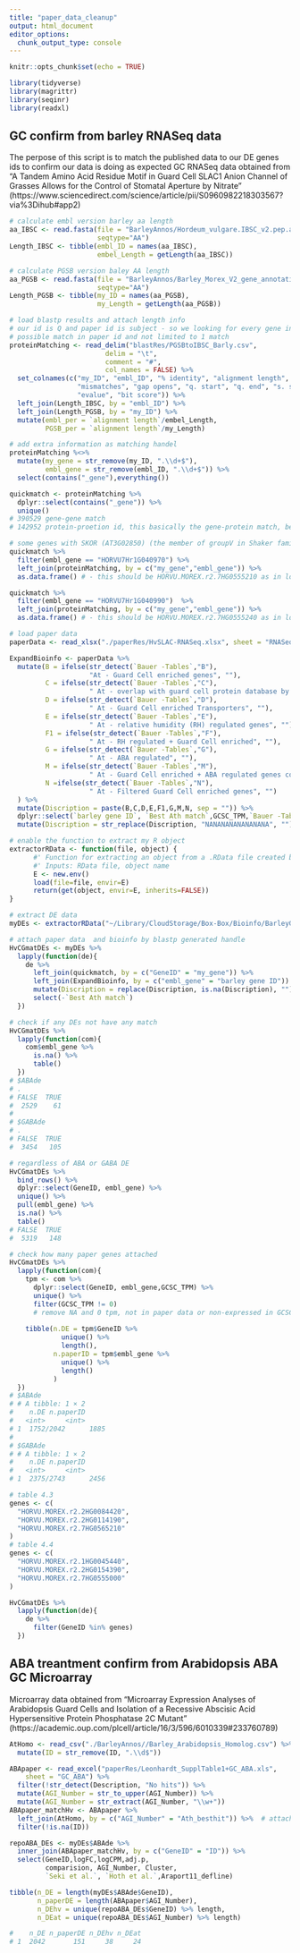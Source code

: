 ```yaml
---
title: "paper_data_cleanup"
output: html_document
editor_options: 
  chunk_output_type: console
---
```


```r
knitr::opts_chunk$set(echo = TRUE)
```


```r
library(tidyverse)
library(magrittr)
library(seqinr)
library(readxl)
```

## GC confirm from barley RNASeq data
The perpose of this script is to match the published data to our DE genes ids to confirm our data is doing as expected
GC RNASeq data obtained from "A Tandem Amino Acid Residue Motif in Guard Cell SLAC1 Anion Channel of Grasses Allows for the Control of Stomatal Aperture by Nitrate" (https://www.sciencedirect.com/science/article/pii/S0960982218303567?via%3Dihub#app2)

```r
# calculate embl version barley aa length
aa_IBSC <- read.fasta(file = "BarleyAnnos/Hordeum_vulgare.IBSC_v2.pep.all.fa", 
                      seqtype="AA")
Length_IBSC <- tibble(embl_ID = names(aa_IBSC),
                      embel_Length = getLength(aa_IBSC))

# calculate PGSB version baley AA length
aa_PGSB <- read.fasta(file = "BarleyAnnos/Barley_Morex_V2_gene_annotation_PGSB.all.fasta", 
                      seqtype="AA")
Length_PGSB <- tibble(my_ID = names(aa_PGSB),
                      my_Length = getLength(aa_PGSB))

# load blastp results and attach length info
# our id is Q and paper id is subject - so we looking for every gene in our data to found
# possible match in paper id and not limited to 1 match 
proteinMatching <- read_delim("blastRes/PGSBtoIBSC_Barly.csv", 
                        delim = "\t",
                        comment = "#",
                        col_names = FALSE) %>% 
  set_colnames(c("my_ID", "embl_ID", "% identity", "alignment length", 
                 "mismatches", "gap opens", "q. start", "q. end", "s. start", "s. end", 
                 "evalue", "bit score")) %>% 
  left_join(Length_IBSC, by = "embl_ID") %>% 
  left_join(Length_PGSB, by = "my_ID") %>% 
  mutate(embl_per = `alignment length`/embel_Length,
         PGSB_per = `alignment length`/my_Length)

# add extra information as matching handel
proteinMatching %<>% 
  mutate(my_gene = str_remove(my_ID, ".\\d+$"),
         embl_gene = str_remove(embl_ID, ".\\d+$")) %>% 
  select(contains("_gene"),everything()) 

quickmatch <- proteinMatching %>% 
  dplyr::select(contains("_gene")) %>% 
  unique()
# 390529 gene-gene match
# 142952 protein-proetion id, this basically the gene-protein match, because in my protein id there alway .1 no more isoforms, but embl protein info have multiple isoforms for one gene 

# some genes with SKOR (AT3G02850) (the member of groupV in Shaker family potassium ion (K+) channel family) - for chapter3 discussion
quickmatch %>% 
  filter(embl_gene == "HORVU7Hr1G040970") %>% 
  left_join(proteinMatching, by = c("my_gene","embl_gene")) %>% 
  as.data.frame() # - this should be HORVU.MOREX.r2.7HG0555210 as in longer aa matching and 100 identity

quickmatch %>% 
  filter(embl_gene == "HORVU7Hr1G040990")  %>% 
  left_join(proteinMatching, by = c("my_gene","embl_gene")) %>% 
  as.data.frame() # - this should be HORVU.MOREX.r2.7HG0555240 as in longer aa matching and 100 identity

```

```r
# load paper data
paperData <- read_xlsx("./paperRes/HvSLAC-RNASeq.xlsx", sheet = "RNASeq_DGE_formated") 

ExpandBioinfo <- paperData %>% 
  mutate(B = ifelse(str_detect(`Bauer -Tables`,"B"), 
                    "At - Guard Cell enriched genes", ""),
         C = ifelse(str_detect(`Bauer -Tables`,"C"), 
                    " At - overlap with guard cell protein database by Zhao et al. 2008", ""),
         D = ifelse(str_detect(`Bauer -Tables`,"D"), 
                    " At - Guard Cell enriched Transporters", ""),
         E = ifelse(str_detect(`Bauer -Tables`,"E"), 
                    " At - relative humidity (RH) regulated genes", ""),
         F1 = ifelse(str_detect(`Bauer -Tables`,"F"), 
                    " At - RH regulated + Guard Cell enriched", ""),
         G = ifelse(str_detect(`Bauer -Tables`,"G"), 
                    " At - ABA regulated", ""),
         M = ifelse(str_detect(`Bauer -Tables`,"M"), 
                    " At - Guard Cell enriched + ABA regulated genes common with Yang and Wang", ""),
         N =ifelse(str_detect(`Bauer -Tables`,"N"), 
                    " At - Filtered Guard Cell enriched genes", "")
  ) %>% 
  mutate(Discription = paste(B,C,D,E,F1,G,M,N, sep = "")) %>% 
  dplyr::select(`barley gene ID`, `Best Ath match`,GCSC_TPM,`Bauer -Tables`, Discription) %>% 
  mutate(Discription = str_replace(Discription, "NANANANANANANANA", ""))
```

```r
# enable the function to extract my R object
extractorRData <- function(file, object) {
      #' Function for extracting an object from a .RData file created by R's save() command
      #' Inputs: RData file, object name
      E <- new.env()
      load(file=file, envir=E)
      return(get(object, envir=E, inherits=FALSE))
}

# extract DE data
myDEs <- extractorRData("~/Library/CloudStorage/Box-Box/Bioinfo/BarleyGCRNASeq/DEGs_removeKont_S2.RData", "DEs")
```


```r
# attach paper data  and bioinfo by blastp generated handle
HvCGmatDEs <- myDEs %>% 
  lapply(function(de){
    de %>% 
      left_join(quickmatch, by = c("GeneID" = "my_gene")) %>% 
      left_join(ExpandBioinfo, by = c("embl_gene" = "barley gene ID")) %>% 
      mutate(Discription = replace(Discription, is.na(Discription), "")) %>% 
      select(-`Best Ath match`)
  })

# check if any DEs not have any match
HvCGmatDEs %>% 
  lapply(function(com){
    com$embl_gene %>% 
      is.na() %>% 
      table()
  })
# $ABAde
# .
# FALSE  TRUE 
#  2529    61 
# 
# $GABAde
# .
# FALSE  TRUE 
#  3454   105 

# regardless of ABA or GABA DE
HvCGmatDEs %>% 
  bind_rows() %>%
  dplyr::select(GeneID, embl_gene) %>% 
  unique() %>% 
  pull(embl_gene) %>% 
  is.na() %>% 
  table()
# FALSE  TRUE 
#  5319   148 

# check how many paper genes attached
HvCGmatDEs %>% 
  lapply(function(com){
    tpm <- com %>% 
      dplyr::select(GeneID, embl_gene,GCSC_TPM) %>%
      unique() %>% 
      filter(GCSC_TPM != 0) 
      # remove NA and 0 tpm, not in paper data or non-expressed in GCSC
    
    tibble(n.DE = tpm$GeneID %>% 
             unique() %>% 
             length(),
           n.paperID = tpm$embl_gene %>% 
             unique() %>% 
             length()
           )
  })
# $ABAde
# # A tibble: 1 × 2
#    n.DE n.paperID
#   <int>     <int>
# 1  1752/2042      1885
# 
# $GABAde
# # A tibble: 1 × 2
#    n.DE n.paperID
#   <int>     <int>
# 1  2375/2743      2456

```

```r
# table 4.3
genes <- c(
  "HORVU.MOREX.r2.2HG0084420",
  "HORVU.MOREX.r2.2HG0114190",
  "HORVU.MOREX.r2.7HG0565210"
)
# table 4.4
genes <- c(
  "HORVU.MOREX.r2.1HG0045440",
  "HORVU.MOREX.r2.2HG0154390",
  "HORVU.MOREX.r2.7HG0555000"
)

HvCGmatDEs %>% 
  lapply(function(de){
    de %>% 
      filter(GeneID %in% genes)
  })
```

## ABA treantment confirm from Arabidopsis ABA GC Microarray
Microarray data obtained from "Microarray Expression Analyses of Arabidopsis Guard Cells and Isolation of a Recessive Abscisic Acid Hypersensitive Protein Phosphatase 2C Mutant" (https://academic.oup.com/plcell/article/16/3/596/6010339#233760789)

```r
AtHomo <- read_csv("./BarleyAnnos//Barley_Arabidopsis_Homolog.csv") %>% 
  mutate(ID = str_remove(ID, ".\\d$"))

ABApaper <- read_excel("paperRes/Leonhardt_SupplTable1+GC_ABA.xls", 
    sheet = "GC_ABA") %>% 
  filter(!str_detect(Description, "No hits")) %>% 
  mutate(AGI_Number = str_to_upper(AGI_Number)) %>% 
  mutate(AGI_Number = str_extract(AGI_Number, "\\w+")) 
ABApaper_matchHv <- ABApaper %>% 
  left_join(AtHomo, by = c("AGI_Number" = "Ath_besthit")) %>%  # attach Hv genes
  filter(!is.na(ID))
```

```r
repoABA_DEs <- myDEs$ABAde %>% 
  inner_join(ABApaper_matchHv, by = c("GeneID" = "ID")) %>% 
  select(GeneID,logFC,logCPM,adj.p,
         comparision, AGI_Number, Cluster,
         `Seki et al.`, `Hoth et al.`,Araport11_defline)

tibble(n_DE = length(myDEs$ABAde$GeneID),
       n_paperDE = length(ABApaper$AGI_Number),
       n_DEhv = unique(repoABA_DEs$GeneID) %>% length,
       n_DEat = unique(repoABA_DEs$AGI_Number) %>% length)

#    n_DE n_paperDE n_DEhv n_DEat
# 1  2042       151     38     24
```






